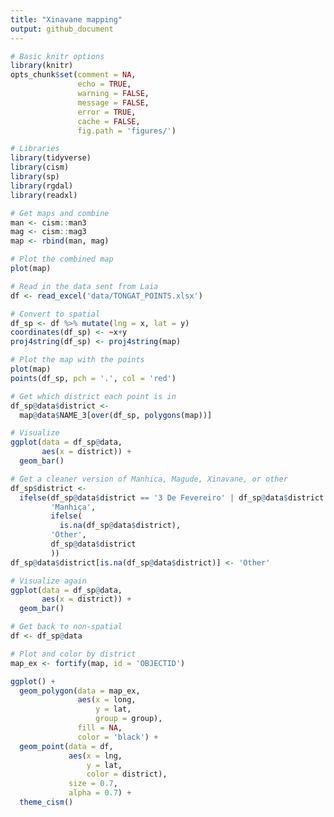 ```yaml
---
title: "Xinavane mapping"
output: github_document
---
```



```r
# Basic knitr options
library(knitr)
opts_chunk$set(comment = NA, 
               echo = TRUE, 
               warning = FALSE, 
               message = FALSE, 
               error = TRUE, 
               cache = FALSE,
               fig.path = 'figures/')
```


```r
# Libraries
library(tidyverse)
library(cism)
library(sp)
library(rgdal)
library(readxl)

# Get maps and combine
man <- cism::man3
mag <- cism::mag3
map <- rbind(man, mag)

# Plot the combined map
plot(map)

# Read in the data sent from Laia
df <- read_excel('data/TONGAT_POINTS.xlsx')

# Convert to spatial
df_sp <- df %>% mutate(lng = x, lat = y)
coordinates(df_sp) <- ~x+y
proj4string(df_sp) <- proj4string(map)

# Plot the map with the points
plot(map)
points(df_sp, pch = '.', col = 'red')

# Get which district each point is in
df_sp@data$district <- 
  map@data$NAME_3[over(df_sp, polygons(map))]

# Visualize
ggplot(data = df_sp@data,
       aes(x = district)) +
  geom_bar()

# Get a cleaner version of Manhica, Magude, Xinavane, or other
df_sp$district <- 
  ifelse(df_sp@data$district == '3 De Fevereiro' | df_sp@data$district == 'Ilha Josina Machel',
         'Manhiça',
         ifelse(
           is.na(df_sp@data$district),
         'Other',
         df_sp@data$district
         ))
df_sp@data$district[is.na(df_sp@data$district)] <- 'Other'

# Visualize again
ggplot(data = df_sp@data,
       aes(x = district)) +
  geom_bar()

# Get back to non-spatial
df <- df_sp@data

# Plot and color by district
map_ex <- fortify(map, id = 'OBJECTID')

ggplot() +
  geom_polygon(data = map_ex,
               aes(x = long,
                   y = lat,
                   group = group),
               fill = NA,
               color = 'black') +
  geom_point(data = df,
             aes(x = lng,
                 y = lat,
                 color = district),
             size = 0.7,
             alpha = 0.7) +
  theme_cism()
```
